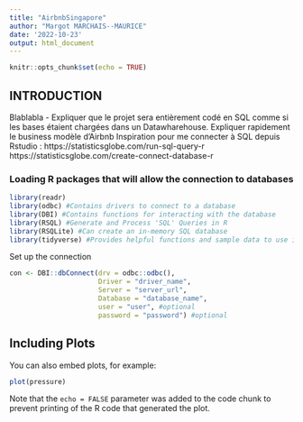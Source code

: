 ```yaml
---
title: "AirbnbSingapore"
author: "Margot MARCHAIS--MAURICE"
date: '2022-10-23'
output: html_document
---
```


```r
knitr::opts_chunk$set(echo = TRUE)
```

## INTRODUCTION

Blablabla - Expliquer que le projet sera entièrement codé en SQL comme si les bases étaient chargées dans un Datawharehouse.
Expliquer rapidement le business modèle d'Airbnb
Inspiration pour me connecter à SQL depuis Rstudio :
https://statisticsglobe.com/run-sql-query-r
https://statisticsglobe.com/create-connect-database-r


### Loading R packages that will allow the connection to databases
```r
library(readr)
library(odbc) #Contains drivers to connect to a database
library(DBI) #Contains functions for interacting with the database
library(RSQL) #Generate and Process 'SQL' Queries in R
library(RSQLite) #Can create an in-memory SQL database
library(tidyverse) #Provides helpful functions and sample data to use in R
```

Set up the connection
```r
con <- DBI::dbConnect(drv = odbc::odbc(),
                      Driver = "driver_name",
                      Server = "server_url",
                      Database = "database_name",
                      user = "user", #optional
                      password = "password") #optional
```

## Including Plots

You can also embed plots, for example:

```r
plot(pressure)
```

Note that the `echo = FALSE` parameter was added to the code chunk to prevent printing of the R code that generated the plot.
